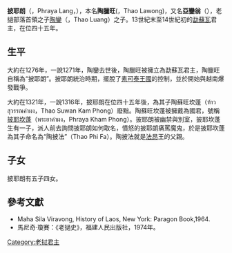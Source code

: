 {{No footnotes|time=2020-08-18T07:02:53+00:00}}
{{Infobox monarch
| name               =披耶朗
| title              = [[勐蘇瓦|勐蘇瓦]]君主
| image              =
| caption            =
| reign              =13世紀末—14世紀初
| coronation         = 
| investiture        =
| full name          =
| birth_date         =？
| birth_place        =
| death_date         =？
| death_place        =
| burial_date        =
| burial_place       =
| predecessor        =[[陶鑾|陶鑾]]
| successor          =[[披耶坎蓬|披耶坎蓬]]
| queen              =
| consort            = 
| spouse             =
| spouse 1            =
| spouse 2             =
| spouse 3           =
| spouse 4           =
| spouse 5           =
| spouse 6           =
| spouse 7           =
| offspring          = 
| royal house        =
| dynasty            =
| father             =[[陶鑾|陶鑾]]
| mother             =
| children           =
| religion           =[[上座部佛教|上座部佛教]]
}}
'''披耶朗'''（{{lang-th|พระยารัง}}，Phraya Lang，{{bd|？||？|}}），本名'''陶臘旺'''({{lang-th|ท้าวละวัง}}，Thao Lawong)，又名'''亞鑾翁'''（{{lang-en|Ya Luang Ngom}}），老撾部落首領之子[[陶鑾|陶鑾]]（{{lang-th|ท้าวหลวง}}，Thao Luang）之子。13世紀末至14世紀初的[[勐蘇瓦|勐蘇瓦]]君主，在位四十五年。

== 生平 ==
大約在1276年，一說1271年，陶鑾去世後，陶臘旺被擁立為勐蘇瓦君主，陶臘旺自稱為“披耶朗”。披耶朗統治時期，擺脫了[[素可泰王國|素可泰王國]]的控制，並於開始與越南爆發戰爭。

大約在1321年，一說1316年，披耶朗在位四十五年後，為其子陶蘇旺坎蓬（ท้าวสุวรรณคำผง，Thao Suwan Kam Phong）廢黜。陶蘇旺坎蓬被擁戴為國君，號稱[[披耶坎蓬|披耶坎蓬]]（พระยาคำผง，Phraya Kham Phong）。披耶朗被幽禁與別室，披耶坎蓬生有一子，派人前去詢問披耶朗如何取名，憤怒的披耶朗痛罵魔鬼，於是披耶坎蓬為其子命名為“陶披法”（Thao Phi Fa）。陶披法就是[[法昂|法昂]]王的父親。

== 子女 ==
披耶朗有五子四女。

== 參考文獻 ==
* Maha Sila Viravong, History of Laos, New York: Paragon Book,1964.<br>
* 馬尼奇·瓊賽：《老撾史》，福建人民出版社，1974年。

{{start box}}
{{succession box
|title=[[勐蘇瓦|勐蘇瓦]]君主
|years=1276年？—1321年？
|before=[[陶鑾|陶鑾]]
|after=[[披耶坎蓬|披耶坎蓬]]}}
{{end box}}
{{寮國君主}}

[[Category:老挝君主|Category:老挝君主]]